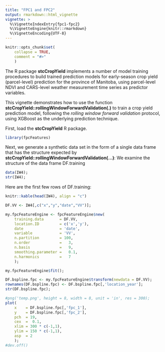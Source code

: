 ```yaml
---
title: "FPC1 and FPC2"
output: rmarkdown::html_vignette
vignette: >
  %\VignetteIndexEntry{fpc1-fpc2}
  %\VignetteEngine{knitr::rmarkdown}
  %\VignetteEncoding{UTF-8}
---
```


```r
knitr::opts_chunk$set(
    collapse = TRUE,
    comment = "#>"
    )
```
The R package **stcCropYield** implements a number of model training procedures
to build trained prediction models for early-season crop yield (parcel-level)
prediction for the province of Manitoba, using parcel-level NDVI and CARS-level
weather measurement time series as predictor variables.

This vignette demonstrates how to use the function
**stcCropYield::rollingWindowForwardValidation(.)**
to train a crop yield prediction model,
following the *rolling window forward validation* protocol,
using XGBoost as the underlying prediction technique.

First, load the **stcCropYield** R package.
```r
library(fpcFeatures)
```
Next, we generate a synthetic data set in the form of a single data frame
that has the structure expected by
**stcCropYield::rollingWindowForwardValidation(...)**:
We examine the structure of the data frame DF.training
```r
data(IW4);
str(IW4);
```

Here are the first few rows of DF.training:
```r
knitr::kable(head(IW4), align = "c")
```

```r
DF.VV <- IW4[,c("x","y","date","VV")];

my.fpcFeatureEngine <- fpcFeatureEngine$new(
    training.data       = DF.VV,
    location.ID         = c('x','y'),
    date                = 'date',
    variable            = 'VV',
    n.partition         = 100,
    n.order             =   3,
    n.basis             =   9,
    smoothing.parameter =   0.1,
    n.harmonics         =   7
    );

my.fpcFeatureEngine$fit();
```

```r
DF.bspline.fpc <- my.fpcFeatureEngine$transform(newdata = DF.VV);
rownames(DF.bspline.fpc) <- DF.bspline.fpc[,'location_year'];
str(DF.bspline.fpc);
```

```r
#png('temp.png', height = 8, width = 8, unit = 'in', res = 300);
plot(
    x    = DF.bspline.fpc[,'fpc_1'],
    y    = DF.bspline.fpc[,'fpc_2'],
    pch  = 19,
    cex  =  0.1,
    xlim = 300 * c(-1,1),
    ylim = 150 * c(-1,1),
    asp  = 2
    );
#dev.off()
```
